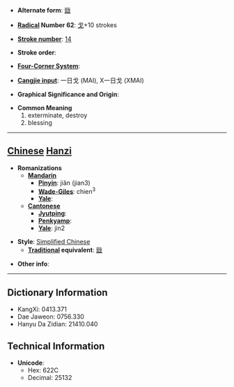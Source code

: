 * '''Alternate form''': [[戩]]

* '''[[Wiktionary:Chinese radical index| Radical]] Number 62''': [[Wiktionary:Chinese radical index 戈|戈]]+10 strokes

* '''[[Wiktionary:Chinese total strokes index|Stroke number]]''': [[Wiktionary:Chinese total strokes index 14|14]]

* '''Stroke order''': 

* '''[[Wiktionary:Chinese four corner index|Four-Corner System]]''': 

* '''[[Wiktionary:Chinese Cangjie index|Cangjie input]]''': 一日戈 (MAI), X一日戈 (XMAI)

* '''Graphical Significance and Origin''': 

* '''Common Meaning'''
*#exterminate, destroy
*# blessing


----

== [[Chinese]] [[Hanzi]] ==

* '''Romanizations'''
** '''[[Mandarin]]'''
*** '''[[Pinyin]]''': jiǎn (jian3)
*** '''[[Wade-Giles]]''': chien<sup>3</sup>
*** '''[[Yale]]''': 
** '''[[Cantonese]]'''
*** '''[[Jyutping]]''':
*** '''[[Penkyamp]]''': 
*** '''[[Yale]]''': jin2

* '''Style''': [[Simplified Chinese]] 
** '''[[Traditional Chinese|Traditional]] equivalent''': [[戩]]

* '''Other info''': 

----

== Dictionary Information ==

* KangXi: 0413.371
* Dae Jaweon: 0756.330
* Hanyu Da Zidian: 21410.040

== Technical Information ==

* '''Unicode''':
** Hex: 622C
** Decimal: 25132